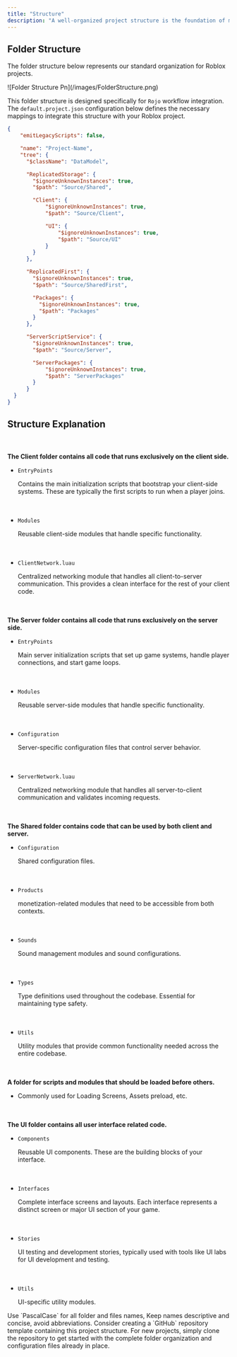 ```yaml
---
title: "Structure"
description: "A well-organized project structure is the foundation of maintainable and scalable Roblox development. Our structure follows clear separation of concerns and promotes code reusability across different contexts."
---
```


## Folder Structure

The folder structure below represents our standard organization for Roblox projects.

<Frame>
  ![Folder Structure Pn](/images/FolderStructure.png)
</Frame>

This folder structure is designed specifically for `Rojo` workflow integration. The `default.project.json` configuration below defines the necessary mappings to integrate this structure with your Roblox project.

```json expandable
{
    "emitLegacyScripts": false,

    "name": "Project-Name",
    "tree": {
      "$className": "DataModel",

      "ReplicatedStorage": {
        "$ignoreUnknownInstances": true,
        "$path": "Source/Shared",

        "Client": {
            "$ignoreUnknownInstances": true,
            "$path": "Source/Client",

            "UI": {
                "$ignoreUnknownInstances": true,
                "$path": "Source/UI"
            }
        }
      },

      "ReplicatedFirst": {
        "$ignoreUnknownInstances": true,
        "$path": "Source/SharedFirst",

        "Packages": {
          "$ignoreUnknownInstances": true,
          "$path": "Packages"
        }
      },

      "ServerScriptService": {
        "$ignoreUnknownInstances": true,
        "$path": "Source/Server",

        "ServerPackages": {
            "$ignoreUnknownInstances": true,
            "$path": "ServerPackages"
        }
      }
  }
}
```

## Structure Explanation

<Expandable title="Client">
  ㅤ

  **The Client folder contains all code that runs exclusively on the client side.**

  - `EntryPoints`

    Contains the main initialization scripts that bootstrap your client-side systems. These are typically the first scripts to run when a player joins.

    ㅤ
  - `Modules`

    Reusable client-side modules that handle specific functionality.

    ㅤ
  - `ClientNetwork.luau`

    Centralized networking module that handles all client-to-server communication. This provides a clean interface for the rest of your client code.
</Expandable>

<Expandable title="Server">
  ㅤ

  **The Server folder contains all code that runs exclusively on the server side.**

  - `EntryPoints`

    Main server initialization scripts that set up game systems, handle player connections, and start game loops.

    ㅤ
  - `Modules`

    Reusable server-side modules that handle specific functionality.

    ㅤ
  - `Configuration`

    Server-specific configuration files that control server behavior.

    ㅤ
  - `ServerNetwork.luau`

    Centralized networking module that handles all server-to-client communication and validates incoming requests.
</Expandable>

<Expandable title="Shared">
  ㅤ

  **The Shared folder contains code that can be used by both client and server.**

  - `Configuration`

    Shared configuration files.

    ㅤ
  - `Products`

    monetization-related modules that need to be accessible from both contexts.

    ㅤ
  - `Sounds`

    Sound management modules and sound configurations.

    ㅤ
  - `Types`

    Type definitions used throughout the codebase. Essential for maintaining type safety.

    ㅤ
  - `Utils`

    Utility modules that provide common functionality needed across the entire codebase.
</Expandable>

<Expandable title="Shared First">
  ㅤ

  **A folder for scripts and modules that should be loaded before others.**

  - Commonly used for Loading Screens, Assets preload, etc.
</Expandable>

<Expandable title="UI">
  ㅤ

  **The UI folder contains all user interface related code.**

  - `Components`

    Reusable UI components. These are the building blocks of your interface.

    ㅤ
  - `Interfaces`

    Complete interface screens and layouts. Each interface represents a distinct screen or major UI section of your game.

    ㅤ
  - `Stories`

    UI testing and development stories, typically used with tools like UI labs for UI development and testing.

    ㅤ
  - `Utils`

    UI-specific utility modules.
</Expandable>

<Tip>
  Use `PascalCase` for all folder and files names, Keep names descriptive and concise, avoid abbreviations.
</Tip>

<Tip>
  Consider creating a `GitHub` repository template containing this project structure. For new projects, simply clone the repository to get started with the complete folder organization and configuration files already in place.
</Tip>